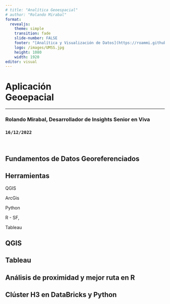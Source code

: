 ```yaml
---
# title: "Analítica Geoespacial"
# author: "Rolando Mirabal"
format:
  revealjs:
    theme: simple
    transition: fade
    slide-number: FALSE
    footer: "[Analítica y Visualización de Datos](https://roammi.github.io/data_analytics_and_viz_module/)"
    logo: /images/UMSS.jpg
    height: 1080
    width: 1920
editor: visual
---
```


<h1> Aplicación<br>Geoepacial</h1>

<hr>

<h3>Rolando Mirabal, Desarrollador de Insights Senior en Viva</h3>

<h3>`16/12/2022`</h3>

<br>


## Fundamentos de Datos Georeferenciados

## Herramientas

QGIS

ArcGis

Python

R - SF,

Tableau

## QGIS

## Tableau

## Análisis de proximidad y mejor ruta en R

## Clúster H3 en DataBricks y Python
